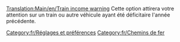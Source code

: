 [[Translation:Main/en/Train income warning]]
Cette option attirera votre attention sur un train ou autre véhicule ayant été déficitaire l'année précédente. 
[[Category:fr/Réglages et préférences]]
[[Category:fr/Chemins de fer]]
{{fr/Amorce}}